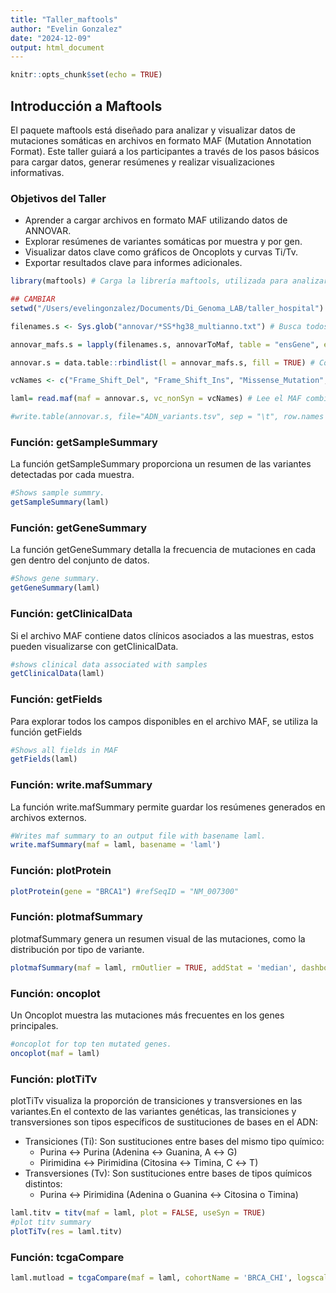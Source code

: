```yaml
---
title: "Taller_maftools"
author: "Evelin Gonzalez"
date: "2024-12-09"
output: html_document
---
```


```r
knitr::opts_chunk$set(echo = TRUE)
```

## Introducción a Maftools
El paquete maftools está diseñado para analizar y visualizar datos de mutaciones somáticas en archivos en formato MAF (Mutation Annotation Format). Este taller guiará a los participantes a través de los pasos básicos para cargar datos, generar resúmenes y realizar visualizaciones informativas.

### Objetivos del Taller
- Aprender a cargar archivos en formato MAF utilizando datos de ANNOVAR.
- Explorar resúmenes de variantes somáticas por muestra y por gen.
- Visualizar datos clave como gráficos de Oncoplots y curvas Ti/Tv.
- Exportar resultados clave para informes adicionales.


```r

library(maftools) # Carga la librería maftools, utilizada para analizar y visualizar datos de mutaciones en formato MAF.

## CAMBIAR
setwd("/Users/evelingonzalez/Documents/Di_Genoma_LAB/taller_hospital") # Establece el directorio de trabajo donde se encuentran los archivos necesarios.

filenames.s <- Sys.glob("annovar/*SS*hg38_multianno.txt") # Busca todos los archivos en la carpeta "annovar/" cuyo nombre contiene "SS" y termina en "hg38_multianno.txt".

annovar_mafs.s = lapply(filenames.s, annovarToMaf, table = "ensGene", ens2hugo = FALSE, refBuild = "hg38") # Convierte cada archivo encontrado en filenames.s al formato MAF utilizando annovarToMaf; especifica el uso de "ensGene" y el ensamblaje de referencia "hg38".

annovar.s = data.table::rbindlist(l = annovar_mafs.s, fill = TRUE) # Combina todos los archivos MAF generados en un solo objeto tipo tabla, rellenando valores faltantes si es necesario.

vcNames <- c("Frame_Shift_Del", "Frame_Shift_Ins", "Missense_Mutation", "Nonsense_Mutation", "Silent") # Define una lista de categorías de mutaciones consideradas como variantes no sinónimas.

laml= read.maf(maf = annovar.s, vc_nonSyn = vcNames) # Lee el MAF combinado y genera un resumen utilizando las categorías de mutaciones especificadas.

#write.table(annovar.s, file="ADN_variants.tsv", sep = "\t", row.names = F)
```
### Función: getSampleSummary

La función getSampleSummary proporciona un resumen de las variantes detectadas por cada muestra.

```r
#Shows sample summry.
getSampleSummary(laml)
```
### Función: getGeneSummary

La función getGeneSummary detalla la frecuencia de mutaciones en cada gen dentro del conjunto de datos.

```r
#Shows gene summary.
getGeneSummary(laml)
```
### Función: getClinicalData

Si el archivo MAF contiene datos clínicos asociados a las muestras, estos pueden visualizarse con getClinicalData.

```r
#shows clinical data associated with samples
getClinicalData(laml)
```

### Función: getFields

Para explorar todos los campos disponibles en el archivo MAF, se utiliza la función getFields

```r
#Shows all fields in MAF
getFields(laml)
```
### Función: write.mafSummary

La función write.mafSummary permite guardar los resúmenes generados en archivos externos.

```r
#Writes maf summary to an output file with basename laml.
write.mafSummary(maf = laml, basename = 'laml')
```

### Función: plotProtein

```r
plotProtein(gene = "BRCA1") #refSeqID = "NM_007300"
```

### Función: plotmafSummary

plotmafSummary genera un resumen visual de las mutaciones, como la distribución por tipo de variante.

```r
plotmafSummary(maf = laml, rmOutlier = TRUE, addStat = 'median', dashboard = TRUE, titvRaw = FALSE)
```

### Función: oncoplot

Un Oncoplot muestra las mutaciones más frecuentes en los genes principales.

```r
#oncoplot for top ten mutated genes.
oncoplot(maf = laml)
```

### Función: plotTiTv

plotTiTv visualiza la proporción de transiciones y transversiones en las variantes.En el contexto de las variantes genéticas, las transiciones y transversiones son tipos específicos de sustituciones de bases en el ADN:

- Transiciones (Ti): Son sustituciones entre bases del mismo tipo químico: 
    -   Purina ↔ Purina (Adenina ↔ Guanina, A ↔ G)
    -   Pirimidina ↔ Pirimidina (Citosina ↔ Timina, C ↔ T)

- Transversiones (Tv): Son sustituciones entre bases de tipos químicos distintos:
    -   Purina ↔ Pirimidina (Adenina o Guanina ↔ Citosina o Timina)

```r
laml.titv = titv(maf = laml, plot = FALSE, useSyn = TRUE)
#plot titv summary
plotTiTv(res = laml.titv)
```

### Función: tcgaCompare

```r

laml.mutload = tcgaCompare(maf = laml, cohortName = 'BRCA_CHI', logscale = TRUE, capture_size = 50)

```